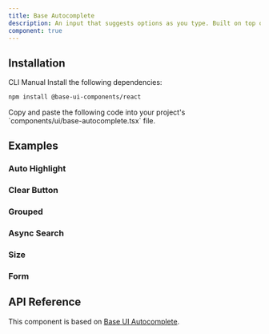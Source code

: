 ```yaml
---
title: Base Autocomplete
description: An input that suggests options as you type. Built on top of Base UI Autocomplete component with shadcn styling.
component: true
---
```


<ExamplePreview path="base-autocomplete/default" />

## Installation

<Tabs defaultValue="cli">

<TabsList>
  <TabsTrigger value="cli">CLI</TabsTrigger>
  <TabsTrigger value="manual">Manual</TabsTrigger>
</TabsList>

<TabsContent value="cli">
  <CliCommands name="base-autocomplete" />
</TabsContent>

<TabsContent value="manual">    
<Steps>

<Step>
Install the following dependencies:

```bash
npm install @base-ui-components/react
```

</Step>

<Step>
Copy and paste the following code into your project's `components/ui/base-autocomplete.tsx` file.

<ComponentPreview name="base-autocomplete" />

</Step>

</Steps>

</TabsContent>

</Tabs>

## Examples

### Auto Highlight

<ExamplePreview path="base-autocomplete/auto-highlight" />

### Clear Button

<ExamplePreview path="base-autocomplete/clear-button" />

### Grouped

<ExamplePreview path="base-autocomplete/grouped" />

### Async Search

<ExamplePreview path="base-autocomplete/async-search" />

### Size

<ExamplePreview path="base-autocomplete/size" />

### Form

<ExamplePreview path="base-autocomplete/form" />

## API Reference

This component is based on [Base UI Autocomplete](https://base-ui.com/react/components/autocomplete).
